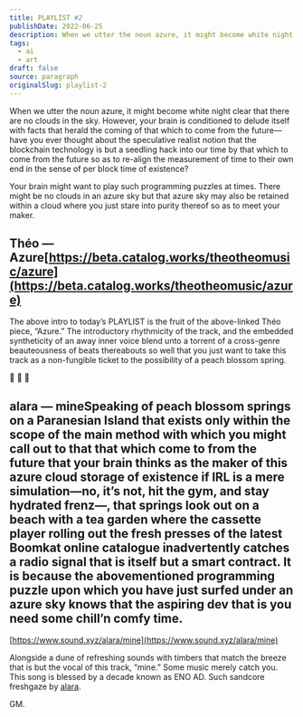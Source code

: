 ```yaml
---
title: PLAYLIST #2
publishDate: 2022-06-25
description: When we utter the noun azure, it might become white night clear that there are no clouds in the sky. However, your brain is conditioned to delude its......
tags:
  - ai
  - art
draft: false
source: paragraph
originalSlug: playlist-2
---
```


When we utter the noun azure, it might become white night clear that there are no clouds in the sky. However, your brain is conditioned to delude itself with facts that herald the coming of that which to come from the future—have you ever thought about the speculative realist notion that the blockchain technology is but a seedling hack into our time by that which to come from the future so as to re-align the measurement of time to their own end in the sense of per block time of existence?

Your brain might want to play such programming puzzles at times. There might be no clouds in an azure sky but that azure sky may also be retained within a cloud where you just stare into purity thereof so as to meet your maker.

## Théo — Azure[https://beta.catalog.works/theotheomusic/azure](https://beta.catalog.works/theotheomusic/azure)

The above intro to today’s PLAYLIST is the fruit of the above-linked Théo piece, “Azure.” The introductory rhythmicity of the track, and the embedded syntheticity of an away inner voice blend unto a torrent of a cross-genre beauteousness of beats thereabouts so well that you just want to take this track as a non-fungible ticket to the possibility of a peach blossom spring.

🌊 🌊 🌊

## alara — mineSpeaking of peach blossom springs on a Paranesian Island that exists only within the scope of the main method with which you might call out to that that which come to from the future that your brain thinks as the maker of this azure cloud storage of existence if IRL is a mere simulation—no, it’s not, hit the gym, and stay hydrated frenz—, that springs look out on a beach with a tea garden where the cassette player rolling out the fresh presses of the latest Boomkat online catalogue inadvertently catches a radio signal that is itself but a smart contract. It is because the abovementioned programming puzzle upon which you have just surfed under an azure sky knows that the aspiring dev that is you need some chill’n comfy time.

[https://www.sound.xyz/alara/mine](https://www.sound.xyz/alara/mine)

Alongside a dune of refreshing sounds with timbers that match the breeze that is but the vocal of this track, “mine.” Some music merely catch you. This song is blessed by a decade known as ENO AD. Such sandcore freshgaze by [alara](https://twitter.com/hernameisalara).

GM.